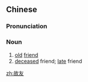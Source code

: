 ==Chinese==
{{zh-forms}}

===Pronunciation===
{{zh-pron
|m=gùyǒu
|c=gu3 jau5
|cat=n
}}

===Noun===
{{zh-noun}}

# [[old]] [[friend]]
# [[deceased]] friend; [[late]] friend

[[zh:故友]]